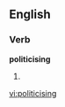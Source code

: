 ==English==

===Verb===
'''politicising'''

# {{third-person singular of|[[politicise]]}}

[[vi:politicising]]